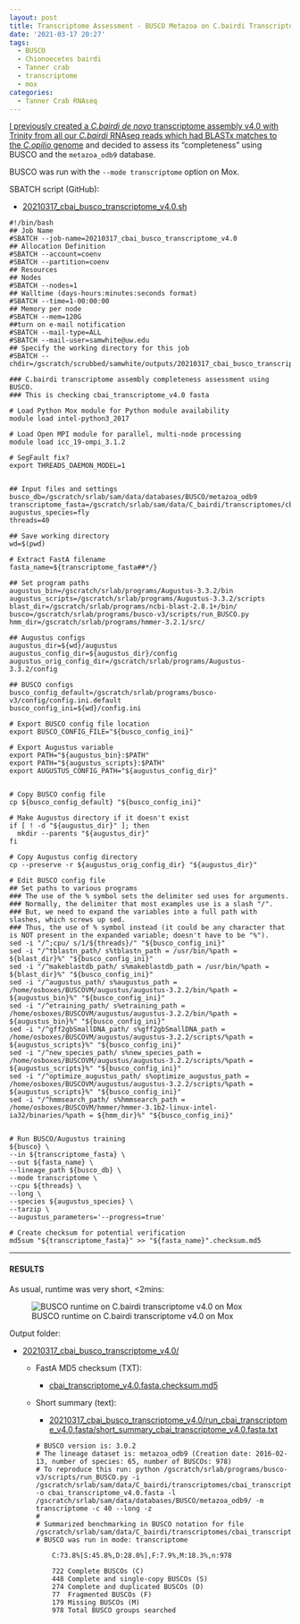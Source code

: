 ```yaml
---
layout: post
title: Transcriptome Assessment - BUSCO Metazoa on C.bairdi Transcriptome v4.0 on Mox
date: '2021-03-17 20:27'
tags:
  - BUSCO
  - Chionoecetes bairdi
  - Tanner crab
  - transcriptome
  - mox
categories:
  - Tanner Crab RNAseq
---
```

[I previously created a _C.bairdi_ _de novo_ transcriptome assembly v4.0 with Trinity from all our _C.bairdi_ RNAseq reads which had BLASTx matches to the _C.opilio_ genome](https://robertslab.github.io/sams-notebook/2021/03/17/Transcriptome-Assembly-C.bairdi-Transcriptome-v4.0-Using-Trinity-on-Mox.html) and decided to assess its "completeness" using BUSCO and the `metazoa_odb9` database.

BUSCO was run with the `--mode transcriptome` option on Mox.

SBATCH script (GitHub):

- [20210317_cbai_busco_transcriptome_v4.0.sh](https://github.com/RobertsLab/sams-notebook/blob/master/sbatch_scripts/20210317_cbai_busco_transcriptome_v4.0.sh)

```shell
#!/bin/bash
## Job Name
#SBATCH --job-name=20210317_cbai_busco_transcriptome_v4.0
## Allocation Definition
#SBATCH --account=coenv
#SBATCH --partition=coenv
## Resources
## Nodes
#SBATCH --nodes=1
## Walltime (days-hours:minutes:seconds format)
#SBATCH --time=1-00:00:00
## Memory per node
#SBATCH --mem=120G
##turn on e-mail notification
#SBATCH --mail-type=ALL
#SBATCH --mail-user=samwhite@uw.edu
## Specify the working directory for this job
#SBATCH --chdir=/gscratch/scrubbed/samwhite/outputs/20210317_cbai_busco_transcriptome_v4.0

### C.bairdi transcriptome assembly completeness assessment using BUSCO.
### This is checking cbai_transcriptome_v4.0 fasta

# Load Python Mox module for Python module availability
module load intel-python3_2017

# Load Open MPI module for parallel, multi-node processing
module load icc_19-ompi_3.1.2

# SegFault fix?
export THREADS_DAEMON_MODEL=1


## Input files and settings
busco_db=/gscratch/srlab/sam/data/databases/BUSCO/metazoa_odb9
transcriptome_fasta=/gscratch/srlab/sam/data/C_bairdi/transcriptomes/cbai_transcriptome_v4.0.fasta
augustus_species=fly
threads=40

## Save working directory
wd=$(pwd)

# Extract FastA filename
fasta_name=${transcriptome_fasta##*/}

## Set program paths
augustus_bin=/gscratch/srlab/programs/Augustus-3.3.2/bin
augustus_scripts=/gscratch/srlab/programs/Augustus-3.3.2/scripts
blast_dir=/gscratch/srlab/programs/ncbi-blast-2.8.1+/bin/
busco=/gscratch/srlab/programs/busco-v3/scripts/run_BUSCO.py
hmm_dir=/gscratch/srlab/programs/hmmer-3.2.1/src/

## Augustus configs
augustus_dir=${wd}/augustus
augustus_config_dir=${augustus_dir}/config
augustus_orig_config_dir=/gscratch/srlab/programs/Augustus-3.3.2/config

## BUSCO configs
busco_config_default=/gscratch/srlab/programs/busco-v3/config/config.ini.default
busco_config_ini=${wd}/config.ini

# Export BUSCO config file location
export BUSCO_CONFIG_FILE="${busco_config_ini}"

# Export Augustus variable
export PATH="${augustus_bin}:$PATH"
export PATH="${augustus_scripts}:$PATH"
export AUGUSTUS_CONFIG_PATH="${augustus_config_dir}"


# Copy BUSCO config file
cp ${busco_config_default} "${busco_config_ini}"

# Make Augustus directory if it doesn't exist
if [ ! -d "${augustus_dir}" ]; then
  mkdir --parents "${augustus_dir}"
fi

# Copy Augustus config directory
cp --preserve -r ${augustus_orig_config_dir} "${augustus_dir}"

# Edit BUSCO config file
## Set paths to various programs
### The use of the % symbol sets the delimiter sed uses for arguments.
### Normally, the delimiter that most examples use is a slash "/".
### But, we need to expand the variables into a full path with slashes, which screws up sed.
### Thus, the use of % symbol instead (it could be any character that is NOT present in the expanded variable; doesn't have to be "%").
sed -i "/^;cpu/ s/1/${threads}/" "${busco_config_ini}"
sed -i "/^tblastn_path/ s%tblastn_path = /usr/bin/%path = ${blast_dir}%" "${busco_config_ini}"
sed -i "/^makeblastdb_path/ s%makeblastdb_path = /usr/bin/%path = ${blast_dir}%" "${busco_config_ini}"
sed -i "/^augustus_path/ s%augustus_path = /home/osboxes/BUSCOVM/augustus/augustus-3.2.2/bin/%path = ${augustus_bin}%" "${busco_config_ini}"
sed -i "/^etraining_path/ s%etraining_path = /home/osboxes/BUSCOVM/augustus/augustus-3.2.2/bin/%path = ${augustus_bin}%" "${busco_config_ini}"
sed -i "/^gff2gbSmallDNA_path/ s%gff2gbSmallDNA_path = /home/osboxes/BUSCOVM/augustus/augustus-3.2.2/scripts/%path = ${augustus_scripts}%" "${busco_config_ini}"
sed -i "/^new_species_path/ s%new_species_path = /home/osboxes/BUSCOVM/augustus/augustus-3.2.2/scripts/%path = ${augustus_scripts}%" "${busco_config_ini}"
sed -i "/^optimize_augustus_path/ s%optimize_augustus_path = /home/osboxes/BUSCOVM/augustus/augustus-3.2.2/scripts/%path = ${augustus_scripts}%" "${busco_config_ini}"
sed -i "/^hmmsearch_path/ s%hmmsearch_path = /home/osboxes/BUSCOVM/hmmer/hmmer-3.1b2-linux-intel-ia32/binaries/%path = ${hmm_dir}%" "${busco_config_ini}"


# Run BUSCO/Augustus training
${busco} \
--in ${transcriptome_fasta} \
--out ${fasta_name} \
--lineage_path ${busco_db} \
--mode transcriptome \
--cpu ${threads} \
--long \
--species ${augustus_species} \
--tarzip \
--augustus_parameters='--progress=true'

# Create checksum for potential verification
md5sum "${transcriptome_fasta}" >> "${fasta_name}".checksum.md5
```

---

#### RESULTS

As usual, runtime was very short, <2mins:

![BUSCO runtime on C.bairdi transcriptome v4.0 on Mox](https://github.com/RobertsLab/sams-notebook/blob/master/images/screencaps/20210317_cbai_busco_transcriptome_v4.0_runtime.png?raw=true)

Output folder:

- [20210317_cbai_busco_transcriptome_v4.0/](https://gannet.fish.washington.edu/Atumefaciens/20210317_cbai_busco_transcriptome_v4.0/)

  - FastA MD5 checksum (TXT):

    - [cbai_transcriptome_v4.0.fasta.checksum.md5](https://gannet.fish.washington.edu/Atumefaciens/20210317_cbai_busco_transcriptome_v4.0/cbai_transcriptome_v4.0.fasta.checksum.md5)

  - Short summary (text):

    - [20210317_cbai_busco_transcriptome_v4.0/run_cbai_transcriptome_v4.0.fasta/short_summary_cbai_transcriptome_v4.0.fasta.txt](https://gannet.fish.washington.edu/Atumefaciens/20210317_cbai_busco_transcriptome_v4.0/run_cbai_transcriptome_v4.0.fasta/short_summary_cbai_transcriptome_v4.0.fasta.txt)


    ```
    # BUSCO version is: 3.0.2
    # The lineage dataset is: metazoa_odb9 (Creation date: 2016-02-13, number of species: 65, number of BUSCOs: 978)
    # To reproduce this run: python /gscratch/srlab/programs/busco-v3/scripts/run_BUSCO.py -i /gscratch/srlab/sam/data/C_bairdi/transcriptomes/cbai_transcriptome_v4.0.fasta -o cbai_transcriptome_v4.0.fasta -l /gscratch/srlab/sam/data/databases/BUSCO/metazoa_odb9/ -m transcriptome -c 40 --long -z
    #
    # Summarized benchmarking in BUSCO notation for file /gscratch/srlab/sam/data/C_bairdi/transcriptomes/cbai_transcriptome_v4.0.fasta
    # BUSCO was run in mode: transcriptome

    	C:73.8%[S:45.8%,D:28.0%],F:7.9%,M:18.3%,n:978

    	722	Complete BUSCOs (C)
    	448	Complete and single-copy BUSCOs (S)
    	274	Complete and duplicated BUSCOs (D)
    	77	Fragmented BUSCOs (F)
    	179	Missing BUSCOs (M)
    	978	Total BUSCO groups searched
      ```
